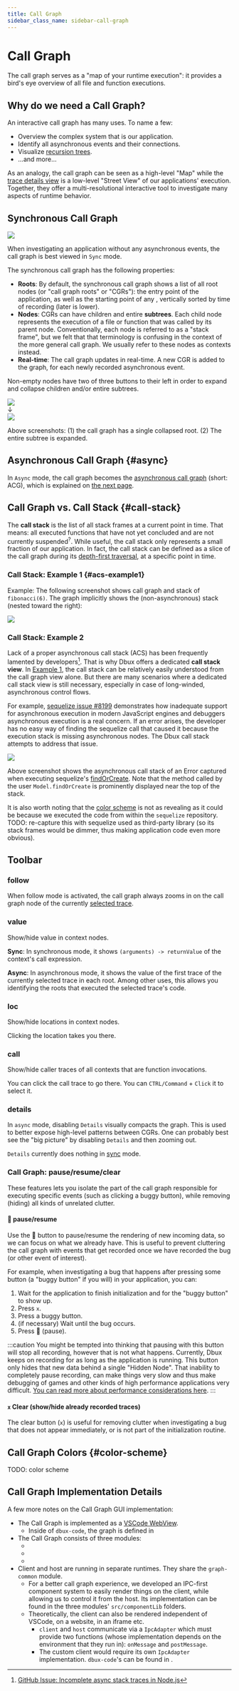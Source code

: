 ```yaml
---
title: Call Graph
sidebar_class_name: sidebar-call-graph
---
```


# Call Graph <DarkLightImg src="tree.svg" width={56} />


<TOC toc={toc} />

The call graph serves as a "map of your runtime execution": it provides a bird's eye overview of all file and function executions.

<!-- TODO: add new `Background: Asynchronous JavaScript` chapter somewhere  -->
<!--        incl.: ### Asynchronous Continuation -->
<!-- TODO: more call graph explanations -->
<!-- TODO: merge with terminology: call-graph -->


## Why do we need a Call Graph?

An interactive call graph has many uses. To name a few:

* Overview the complex system that is our application.
* Identify all <Term term="ae">asynchronous events</Term> and their connections.
* Visualize [recursion trees](https://www.google.com/search?q=recursion+trees).
  <!-- * &#8203;<Img screen src="call-graph-fib-1.png" maxWidth={600} /> <br /> Screenshot of a [fibbonacci number](https://www.google.com/search?q=fibonacci+algorithm) generation algorithm -->
* ...and more...

As an analogy, the call graph can be seen as a high-level "Map" while the [trace details view](#trace-details) is a low-level "Street View" of our applications' execution. Together, they offer a multi-resolutional interactive tool to investigate many aspects of runtime behavior.



## Synchronous Call Graph

<Img screen src="dbux-all-longest-word.png" />

When investigating an application without any <Term term="ae">asynchronous events</Term>, the call graph is best viewed in `Sync` mode.

The synchronous call graph has the following properties:

* **Roots**: By default, the synchronous call graph shows a list of all root nodes (or "<Term term="CGR">call graph roots</Term>" or "CGRs"): the entry point of the application, as well as the starting point of any <Term term="asynchronous event" />, vertically sorted by time of recording (later is lower).
* **Nodes**: <Term term="CGR">CGRs</Term> can have children and entire **subtrees**. Each child node represents the execution of a file or function that was called by its parent node. Conventionally, each node is referred to as a "stack frame", but we felt that that terminology is confusing in the context of the more general call graph. We usually refer to these nodes as <Term term="context">contexts</Term> instead.
* **Real-time**: The call graph updates in real-time. A new <Term term="CGR">CGR</Term> is added to the graph, for each newly recorded asynchronous event.


Non-empty nodes have two of three buttons to their left in order to expand and collapse children and/or entire subtrees.

<div className="flex flex-col flex-center">
  <Img screen src="call_graph_1_one_root.png" maxWidth={300} mb="" />
  <div className="font-size-3">&darr;</div>
  <Img screen src="call_graph_2_expanded.png" maxWidth={400} />
</div>

Above screenshots: (1) the call graph has a single collapsed root. (2) The entire subtree is expanded.

<!-- TODO: link to paper explaining call graph construction -->

<!--
* expand only immediate children of the node. These are functions that were called directly by this context.
* expand the entire subtree.
* collapse the subtree.
* -->

<!-- TODO(examples of call graph behavior of (different types of) applications/modules) -->
<!-- TODO: call graph ***definitions*** and related work -->


## Asynchronous Call Graph {#async}

In `Async` mode, the call graph becomes the [asynchronous call graph](./20-asynchronous-call-graph.mdx) (short: ACG), which is explained on [the next page](./20-asynchronous-call-graph.mdx).




## Call Graph vs. Call Stack {#call-stack}

The **call stack** is the list of all stack frames at a current point in time. That means: all executed functions that have not yet concluded and are not currently suspended<sup><span className="cursor-help" title="e.g. by await or yield">?</span></sup>. While useful, the call stack only represents a small fraction of our application. In fact, the call stack can be defined as a slice of the call graph during its [depth-first traversal](https://en.wikipedia.org/wiki/Depth-first_search), at a specific point in time.


### Call Stack: Example 1 {#acs-example1}

Example: The following screenshot shows call graph and stack of `fibonacci(6)`.
The graph implicitly shows the (non-asynchronous) stack (nested toward the right):

<Img screen src="sample-fibonacci-graph-vs-stack.png" />

### Call Stack: Example 2

Lack of a proper asynchronous call stack (ACS) has been frequently lamented by developers[^1].
That is why Dbux offers a dedicated **call stack view**. In [Example 1](#acs-example1), the call stack can be relatively easily understood from the call graph view alone. But there are many scenarios where a dedicated call stack view is still necessary, especially in case of long-winded, asynchronous control flows.

For example, [sequelize issue #8199](https://github.com/sequelize/sequelize/issues/8199) demonstrates how inadequate support for asynchronous execution in modern JavaScript engines and debuggers asynchronous execution is a real concern. If an error arises, the developer has no easy way of finding the sequelize call that caused it because the execution stack is missing asynchronous nodes. The Dbux call stack attempts to address that issue.

<Img screen src="sequelize-acs-full.png" />

Above screenshot shows the asynchronous call stack of an Error captured when executing sequelize's [findOrCreate](https://sequelize.org/master/manual/model-querying-finders.html#-code-findorcreate--code-).
Note that the method called by the user `Model.findOrCreate` is prominently displayed near the top of the stack.

It is also worth noting that the [color scheme](#color-scheme) is not as revealing as it could be because we executed the code from within the `sequelize` repository. TODO: re-capture this with sequelize used as third-party library (so its stack frames would be dimmer, thus making application code even more obvious).


## Toolbar


### follow

When follow mode is activated, the call graph always zooms in on the call graph node of the currently [selected trace](./05-select-trace.mdx).


### value

Show/hide value in context nodes.

**Sync**: In synchronous mode, it shows `(arguments) -> returnValue` of the context's call expression.

**Async**: In asynchronous mode, it shows the value of the first trace of the currently selected trace in each root. Among other uses, this allows you identifying the roots that executed the selected trace's code.



### loc

Show/hide locations in context nodes.

Clicking the location takes you there.

### call

Show/hide caller traces of all contexts that are function invocations.

You can click the call trace to go there. You can `CTRL/Command` + `Click` it to select it.

### details

In `async` mode, disabling `Details` visually compacts the graph. This is used to better expose high-level patterns between <Term term="CGR">CGRs</Term>. One can probably best see the "big picture" by disabling `Details` and then zooming out.

`Details` currently does nothing in [sync](#sync-call-graph) mode.



### Call Graph: pause/resume/clear

These features lets you isolate the part of the call graph responsible for executing specific events (such as clicking a buggy button), while removing (hiding) all kinds of unrelated clutter.

#### <span className="color-red">🔴</span> pause/resume

Use the 🔴 button to pause/resume the rendering of new incoming data, so we can focus on what we already have.
This is useful to prevent cluttering the call graph with events that get recorded once we have recorded the bug (or other event of interest).

For example, when investigating a bug that happens after pressing some button (a "buggy button" if you will) in your application, you can:

1. Wait for the application to finish initialization and for the "buggy button" to show up.
2. Press `x`.
3. Press a buggy button.
4. (if necessary) Wait until the bug occurs.
5. Press 🔴 (pause).


:::caution
You might be tempted into thinking that pausing with this button will stop all recording, however that is not what happens. Currently, Dbux keeps on recording for as long as the application is running. This button only hides that new data behind a single "Hidden Node". That inability to completely pause recording, can make things very slow and thus make debugging of games and other kinds of high performance applications very difficult. [You can read more about performance considerations here](https://github.com/Domiii/dbux/tree/master/#performance).
:::


#### `x` Clear (show/hide already recorded traces)

The clear button (`x`) is useful for removing clutter when investigating a bug that does not appear immediately, or is not part of the initialization routine.


## Call Graph Colors {#color-scheme}

TODO: color scheme

## Call Graph Implementation Details

A few more notes on the Call Graph GUI implementation:

* The Call Graph is implemented as a [VSCode WebView](https://code.visualstudio.com/api/extension-guides/webview).
  * Inside of `dbux-code`, the graph is defined in <CodeLink path="dbux-code/src/webViews/graphWebView.js" />
* The Call Graph consists of three modules:
  * <CodeLink path="dbux-graph-common" />
  * <CodeLink path="dbux-graph-client" />
  * <CodeLink path="dbux-graph-host" />
* Client and host are running in separate runtimes. They share the `graph-common` module.
  * For a better call graph experience, we developed an IPC-first component system to easily render things on the client, while allowing us to control it from the host. Its implementation can be found in the three modules' `src/componentLib` folders.
  * Theoretically, the client can also be rendered independent of VSCode, on a website, in an iframe etc.
    * `client` and `host` communicate via a `IpcAdapter` which must provide two functions (whose implementation depends on the environment that they run in): `onMessage` and `postMessage`.
    * The custom client would require its own `IpcAdapter` implementation. `dbux-code`'s can be found in <CodeLink path="dbux-code/src/codeUtil/WebviewWrapper.js" />.

[^1]: [GitHub Issue: Incomplete async stack traces in Node.js](https://github.com/nodejs/node/issues/36126)